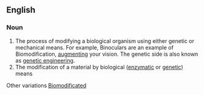 ==English==

===Noun===
{{en-noun}}

# The process of modifying a biological organism using either genetic or mechanical means.  For example, Binoculars are an example of Biomodification, [[augmenting]] your vision. The genetic side is also known as [[genetic engineering]].
# The modification of a material by biological ([[enzymatic]] or [[genetic]]) means

Other variations
[[Biomodificated]]
